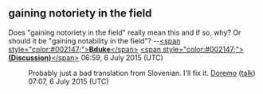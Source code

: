 <article id="10646452" title=Talk:Davorin Dolar>
	<talkpage id="10646452" title="Talk:Davorin Dolar">
{{WikiProject Biography
|living=no
|class=Stub
|s&amp;a-work-group=yes
|listas=Dolar, Davorin
}}
{{WikiProject Slovenia|class=stub|importance=low}}

== gaining notoriety in the field ==

Does &quot;gaining notoriety in the field&quot; really mean this and if so, why? Or should it be &quot;gaining notability in the field&quot;? --[[User:Bduke|&lt;span style=&quot;color:#002147;&quot;&gt;'''Bduke'''&lt;/span&gt;]]  [[User_talk:Bduke|&lt;span style=&quot;color:#002147;&quot;&gt;'''(Discussion)'''&lt;/span&gt;]] 06:59, 6 July 2015 (UTC)
:Probably just a bad translation from Slovenian. I'll fix it. [[User:Doremo|Doremo]] ([[User talk:Doremo|talk]]) 07:07, 6 July 2015 (UTC)
	</talkpage>
</article>